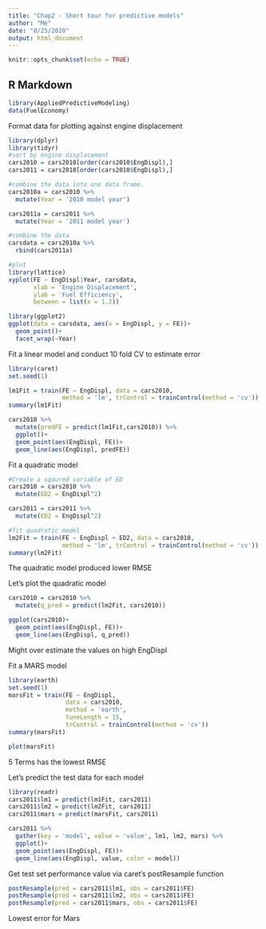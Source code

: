 ```yaml
---
title: "Chap2 - Short tour for predictive models"
author: "Me"
date: "8/25/2020"
output: html_document
---
```


```r
knitr::opts_chunk$set(echo = TRUE)
```

## R Markdown


```r
library(AppliedPredictiveModeling)
data(FuelEconomy)
```


Format data for plotting against engine displacement

```r
library(dplyr)
library(tidyr)
#sort by engine displacement
cars2010 = cars2010[order(cars2010$EngDispl),]
cars2011 = cars2010[order(cars2010$EngDispl),]

#combine the data into one data frame.
cars2010a = cars2010 %>%
  mutate(Year = '2010 model year')

cars2011a = cars2011 %>%
  mutate(Year = '2011 model year')

#combine the data
carsdata = cars2010a %>%
  rbind(cars2011a)

#plot
library(lattice)
xyplot(FE ~ EngDispl|Year, carsdata, 
       xlab = 'Engine Displacement',
       ylab = 'Fuel Efficiency',
       between = list(x = 1.2))


```

```r
library(ggplot2)
ggplot(data = carsdata, aes(x = EngDispl, y = FE))+
  geom_point()+
  facet_wrap(~Year)
```

Fit a linear model and conduct 10 fold CV to estimate error

```r
library(caret)
set.seed(1)

lm1Fit = train(FE ~ EngDispl, data = cars2010, 
               method = 'lm', trControl = trainControl(method = 'cv'))
summary(lm1Fit)
```
```r
cars2010 %>%
  mutate(predFE = predict(lm1Fit,cars2010)) %>%
  ggplot()+
  geom_point(aes(EngDispl, FE))+
  geom_line(aes(EngDispl, predFE))

```

Fit a quadratic model
```r
#Create a sqaured variable of ED
cars2010 = cars2010 %>%
  mutate(ED2 = EngDispl^2)

cars2011 = cars2011 %>%
  mutate(ED2 = EngDispl^2)

#fit quadratic model
lm2Fit = train(FE ~ EngDispl + ED2, data = cars2010,
               method = 'lm', trControl = trainControl(method = 'cv'))
summary(lm2Fit)
```
The quadratic model produced lower RMSE

Let's plot the quadratic model

```r
cars2010 = cars2010 %>%
  mutate(q_pred = predict(lm2Fit, cars2010))

ggplot(cars2010)+
  geom_point(aes(EngDispl, FE))+
  geom_line(aes(EngDispl, q_pred))
```
Might over estimate the values on high EngDispl

Fit a MARS model 
```r
library(earth)
set.seed(1)
marsFit = train(FE ~ EngDispl,
                data = cars2010,
                method = 'earth',
                tuneLength = 15,
                trControl = trainControl(method = 'cv'))
summary(marsFit)
```

```r
plot(marsFit)
```

5 Terms has the lowest RMSE

Let's predict the test data for each model
```r
library(readr)
cars2011$lm1 = predict(lm1Fit, cars2011)
cars2011$lm2 = predict(lm2Fit, cars2011)
cars2011$mars = predict(marsFit, cars2011)
```


```r
cars2011 %>%
  gather(key = 'model', value = 'value', lm1, lm2, mars) %>%
  ggplot()+
  geom_point(aes(EngDispl, FE))+
  geom_line(aes(EngDispl, value, color = model))
```

Get test set performance value via caret's postResample function

```r
postResample(pred = cars2011$lm1, obs = cars2011$FE)
postResample(pred = cars2011$lm2, obs = cars2011$FE)
postResample(pred = cars2011$mars, obs = cars2011$FE)
```
Lowest error for Mars












